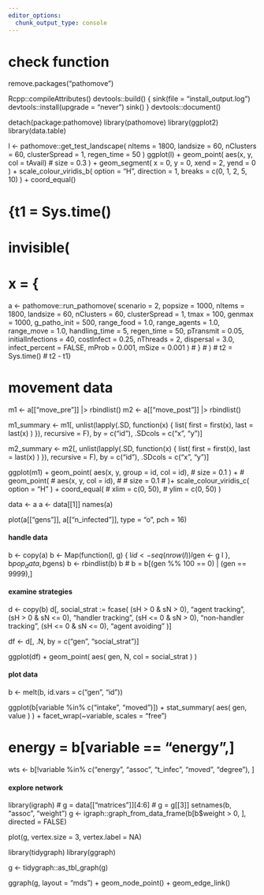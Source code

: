 ```yaml
---
editor_options: 
  chunk_output_type: console
---
```


# check function
remove.packages("pathomove")

Rcpp::compileAttributes()
devtools::build()
{
  sink(file = "install_output.log")
  devtools::install(upgrade = "never")
  sink()
}
devtools::document()

detach(package:pathomove)
library(pathomove)
library(ggplot2)
library(data.table)

l <- pathomove::get_test_landscape(
  nItems = 1800,
  landsize = 60,
  nClusters = 60,
  clusterSpread = 1,
  regen_time = 50
)
ggplot(l) +
  geom_point(
    aes(x, y, col = tAvail)
    # size = 0.3
  ) +
  geom_segment(
    x = 0, y = 0,
    xend = 2, yend = 0
  ) +
  scale_colour_viridis_b(
    option = "H",
    direction = 1,
    breaks = c(0, 1, 2, 5, 10)
  ) +
  coord_equal()

# {t1 = Sys.time()
# invisible(
#   x = {
a <- pathomove::run_pathomove(
  scenario = 2,
  popsize = 1000,
  nItems = 1800,
  landsize = 60,
  nClusters = 60,
  clusterSpread = 1,
  tmax = 100,
  genmax = 1000,
  g_patho_init = 500,
  range_food = 1.0,
  range_agents = 1.0,
  range_move = 1.0,
  handling_time = 5,
  regen_time = 50,
  pTransmit = 0.05,
  initialInfections = 40,
  costInfect = 0.25,
  nThreads = 2,
  dispersal = 3.0,
  infect_percent = FALSE,
  mProb = 0.001,
  mSize = 0.001
)
#   }
# )
# t2 = Sys.time()
# t2 - t1}

# movement data
m1 <- a[["move_pre"]] |> rbindlist()
m2 <- a[["move_post"]] |> rbindlist()

m1_summary <- m1[, unlist(lapply(.SD, function(x) {
  list(
    first = first(x),
    last = last(x)
  )
}), recursive = F), by = c("id"), .SDcols = c("x", "y")]

m2_summary <- m2[, unlist(lapply(.SD, function(x) {
  list(
    first = first(x),
    last = last(x)
  )
}), recursive = F), by = c("id"), .SDcols = c("x", "y")]

ggplot(m1) +
  geom_point(
    aes(x, y, group = id, col = id),
    # size = 0.1
  ) +
  # geom_point(
  #   aes(x, y, col = id),
  #   # size = 0.1
  # )+
  scale_colour_viridis_c(
    option = "H"
  ) +
  coord_equal(
    # xlim = c(0, 50),
    # ylim = c(0, 50)
  )

data <- a
a <- data[[1]]
names(a)

plot(a[["gens"]], a[["n_infected"]], type = "o", pch = 16)

#### handle data ####
b <- copy(a)
b <- Map(function(l, g) {
  l$id <- seq(nrow(l))
  l$gen <- g
  l
}, b$pop_data, b$gens)
b <- rbindlist(b)
b
# b = b[(gen %% 100 == 0) | (gen == 9999),]

#### examine strategies ####
d <- copy(b)
d[, social_strat := fcase(
  (sH > 0 & sN > 0), "agent tracking",
  (sH > 0 & sN <= 0), "handler tracking",
  (sH <= 0 & sN > 0), "non-handler tracking",
  (sH <= 0 & sN <= 0), "agent avoiding"
)]

df <- d[, .N, by = c("gen", "social_strat")]

ggplot(df) +
  geom_point(
    aes(
      gen, N,
      col = social_strat
    )
  )

#### plot data ####
b <- melt(b, id.vars = c("gen", "id"))

ggplot(b[variable %in% c("intake", "moved")]) +
  stat_summary(
    aes(
      gen, value
    )
  ) +
  facet_wrap(~variable, scales = "free")

# energy = b[variable == "energy",]
wts <- b[!variable %in% c("energy", "assoc", "t_infec", "moved", "degree"), ]

#### explore network ####
library(igraph)
# g = data[["matrices"]][4:6]
# g = g[[3]]
setnames(b, "assoc", "weight")
g <- igraph::graph_from_data_frame(b[b$weight > 0, ], directed = FALSE)

plot(g, vertex.size = 3, vertex.label = NA)

library(tidygraph)
library(ggraph)

g <- tidygraph::as_tbl_graph(g)

ggraph(g, layout = "mds") +
  geom_node_point() +
  geom_edge_link()
